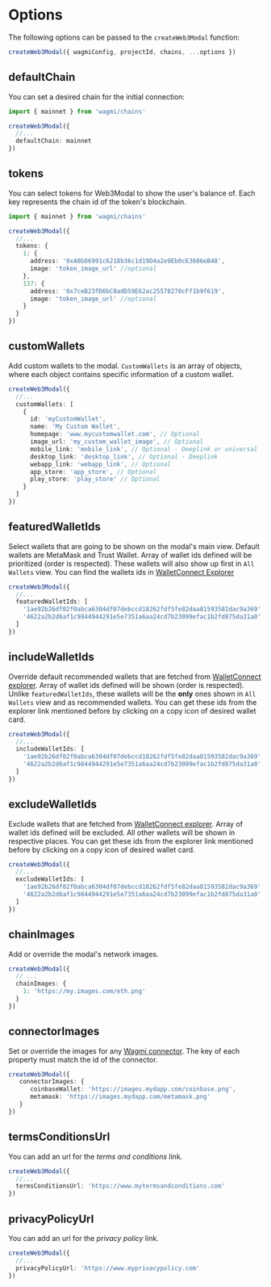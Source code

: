 
# Options

The following options can be passed to the `createWeb3Modal` function:

```ts
createWeb3Modal({ wagmiConfig, projectId, chains, ...options })
```

## defaultChain

You can set a desired chain for the initial connection:

```ts
import { mainnet } from 'wagmi/chains'

createWeb3Modal({
  //...
  defaultChain: mainnet
})
```

## tokens

You can select tokens for Web3Modal to show the user's balance of. Each key represents the chain id of the token's blockchain.

```ts
import { mainnet } from 'wagmi/chains'

createWeb3Modal({
  //...
  tokens: {
    1: {
      address: '0xA0b86991c6218b36c1d19D4a2e9Eb0cE3606eB48',
      image: 'token_image_url' //optional
    },
    137: {
      address: '0x7ceB23fD6bC0adD59E62ac25578270cFf1b9f619',
      image: 'token_image_url' //optional
    }
  }
})
```

## customWallets

Add custom wallets to the modal. `CustomWallets` is an array of objects, where each object contains specific information of a custom wallet.

```ts
createWeb3Modal({
  //...
  customWallets: [
    {
      id: 'myCustomWallet',
      name: 'My Custom Wallet',
      homepage: 'www.mycustomwallet.com', // Optional
      image_url: 'my_custom_wallet_image', // Optional
      mobile_link: 'mobile_link', // Optional - Deeplink or universal
      desktop_link: 'desktop_link', // Optional - Deeplink
      webapp_link: 'webapp_link', // Optional
      app_store: 'app_store', // Optional
      play_store: 'play_store' // Optional
    }
  ]
})
```

## featuredWalletIds

Select wallets that are going to be shown on the modal's main view. Default wallets are MetaMask and Trust Wallet.
Array of wallet ids defined will be prioritized (order is respected).
These wallets will also show up first in `All Wallets` view.
You can find the wallets ids in [WalletConnect Explorer](https://walletconnect.com/explorer?type=wallet)

```ts
createWeb3Modal({
  //...
  featuredWalletIds: [
    '1ae92b26df02f0abca6304df07debccd18262fdf5fe82daa81593582dac9a369',
    '4622a2b2d6af1c9844944291e5e7351a6aa24cd7b23099efac1b2fd875da31a0'
  ]
})
```

## includeWalletIds

Override default recommended wallets that are fetched from [WalletConnect explorer](https://walletconnect.com/explorer?type=wallet).
Array of wallet ids defined will be shown (order is respected).
Unlike `featuredWalletIds`, these wallets will be the **only** ones shown in `All Wallets` view and as recommended wallets.
You can get these ids from the explorer link mentioned before by clicking on a copy icon of desired wallet card.

```ts
createWeb3Modal({
  //...
  includeWalletIds: [
    '1ae92b26df02f0abca6304df07debccd18262fdf5fe82daa81593582dac9a369',
    '4622a2b2d6af1c9844944291e5e7351a6aa24cd7b23099efac1b2fd875da31a0'
  ]
})
```

## excludeWalletIds

Exclude wallets that are fetched from [WalletConnect explorer](https://walletconnect.com/explorer?type=wallet).
Array of wallet ids defined will be excluded.
All other wallets will be shown in respective places.
You can get these ids from the explorer link mentioned before by clicking on a copy icon of desired wallet card.

```ts
createWeb3Modal({
  //...
  excludeWalletIds: [
    '1ae92b26df02f0abca6304df07debccd18262fdf5fe82daa81593582dac9a369',
    '4622a2b2d6af1c9844944291e5e7351a6aa24cd7b23099efac1b2fd875da31a0'
  ]
})
```

## chainImages

Add or override the modal's network images.

```ts
createWeb3Modal({
  // ...
  chainImages: {
    1: 'https://my.images.com/eth.png'
  }
})
```

## connectorImages

Set or override the images for any [Wagmi connector](https://wagmi.sh/react/connectors/injected). The key of each property must match the id of the connector.

```ts
createWeb3Modal({
   connectorImages: {
      coinbaseWallet: 'https://images.mydapp.com/coinbase.png',
      metamask: 'https://images.mydapp.com/metamask.png'
   }
})
```

## termsConditionsUrl

You can add an url for the _terms and conditions_ link.

```ts
createWeb3Modal({
  //...
  termsConditionsUrl: 'https://www.mytermsandconditions.com'
})
```

## privacyPolicyUrl

You can add an url for the _privacy policy_ link.

```ts
createWeb3Modal({
  //...
  privacyPolicyUrl: 'https://www.myprivacypolicy.com'
})
```
